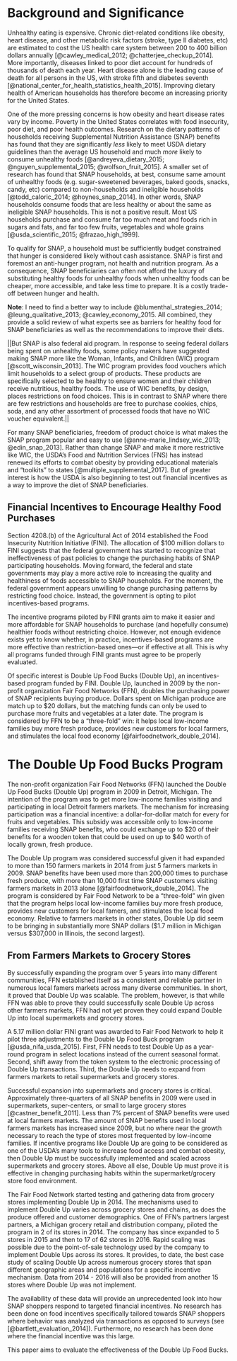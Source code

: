# Background and Significance

Unhealthy eating is expensive. Chronic diet-related conditions like obesity, heart disease, and other metabolic risk factors (stroke, type II diabetes, etc) are estimated to cost the US health care system between 200 to 400 billion dollars annually [@cawley_medical_2012; @chatterjee_checkup_2014]. More importantly, diseases linked to poor diet account for hundreds of thousands of death each year. Heart disease alone is the leading cause of death for all persons in the US, with stroke fifth and diabetes seventh [@national_center_for_health_statistics_health_2015]. Improving dietary health of American households has therefore become an increasing priority for the United States. 

One of the more pressing concerns is how obesity and heart disease rates vary by income. Poverty in the United States correlates with food insecurity, poor diet, and poor health outcomes. Research on the dietary patterns of households receiving Supplemental Nutrition Assistance (SNAP) benefits has found that they are significantly *less* likely to meet USDA dietary guidelines than the average US household and much *more* likely to consume unhealthy foods [@andreyeva_dietary_2015; @nguyen_supplemental_2015; @wolfson_fruit_2015]. A smaller set of research has found that SNAP households, at best, consume same amount of unhealthy foods (e.g. sugar-sweetened beverages, baked goods, snacks, candy, etc) compared to non-households and ineligible households [@todd_caloric_2014; @hoynes_snap_2014]. In other words, SNAP households consume foods that are less healthy or about the same as ineligible SNAP households. This is not a positive result. Most US households purchase and consume far too much meat and foods rich in sugars and fats, and far too few fruits, vegetables and whole grains [@usda_scientific_2015; @frazao_high_1999]. 

To qualify for SNAP, a household must be sufficiently budget constrained that hunger is considered likely without cash assistance. SNAP is first and foremost an anti-hunger program, not health and nutrition program. As a consequence, SNAP beneficiaries can often not afford the luxury of substituting healthy foods for unhealthy foods when unhealthy foods can be cheaper, more accessible, and take less time to prepare. It is a costly trade-off between hunger and health. 

**Note**: I need to find a better way to include @blumenthal_strategies_2014; @leung_qualitative_2013; @cawley_economy_2015. All combined, they provide a solid review of what experts see as barriers for healthy food for SNAP beneficiaries as well as the recommendations to improve their diets.

||But SNAP is also federal aid program. In response to seeing federal dollars being spent on unhealthy foods, some policy makers have suggested making SNAP more like the Woman, Infants, and Children (WIC) program [@scott_wisconsin_2013]. The WIC program provides food vouchers which limit households to a select group of products. These products are specifically selected to be healthy to ensure women and their children receive nutritious, healthy foods. The use of WIC benefits, by design, places restrictions on food choices. This is in contrast to SNAP where there are few restrictions and households are free to purchase cookies, chips, soda, and any other assortment of processed foods that have no WIC voucher equivalent.||

For many SNAP beneficiaries, freedom of product choice is what makes the SNAP program popular and easy to use [@anne-marie_lindsey_wic_2013; @edin_snap_2013]. Rather than change SNAP and make it more restrictive like WIC, the USDA's Food and Nutrition Services (FNS) has instead renewed its efforts to combat obesity by providing educational materials and "toolkits" to states [@multiple_supplemental_2017]. But of greater interest is how the USDA is also beginning to test out financial incentives as a way to improve the diet of SNAP beneficiaries.

## Financial Incentives to Encourage Healthy Food Purchases

Section 4208.(b) of the Agricultural Act of 2014 established the Food Insecurity Nutrition Initiative (FINI). The allocation of $100 million dollars to FINI suggests that the federal government has started to recognize that ineffectiveness of past policies to change the purchasing habits of SNAP participating households. Moving forward, the federal and state governments may play a more active role to increasing the quality and healthiness of foods accessible to SNAP households. For the moment, the federal government appears unwilling to change purchasing patterns by restricting food choice. Instead, the government is opting to pilot incentives-based programs.

The incentive programs piloted by FINI grants aim to make it easier and more affordable for SNAP households to purchase (and hopefully consume) healthier foods without restricting choice.  However, not enough evidence exists yet to know whether, in practice, incentives-based programs are more effective than restriction-based ones---or if effective at all. This is why all programs funded through FINI grants must agree to be properly evaluated. 

Of specific interest is Double Up Food Bucks (Double Up), an incentives-based program funded by FINI. Double Up, launched in 2009 by the non-profit organization Fair Food Networks (FFN), doubles the purchasing power of SNAP recipients buying produce. Dollars spent on Michigan produce are match up to $20 dollars, but the matching funds can only be used to purchase more fruits and vegetables at a later date. The program is considered by FFN to be a "three-fold" win: it helps local low-income families buy more fresh produce, provides new customers for local farmers, and stimulates the local food economy [@fairfoodnetwork_double_2014].


# The Double Up Food Bucks Program

The non-profit organization Fair Food Networks (FFN) launched the Double Up Food Bucks (Double Up) program in 2009 in Detroit, Michigan. The intention of the program was to get more low-income families visiting and participating in local Detroit farmers markets. The mechanism for increasing participation was a financial incentive: a dollar-for-dollar match for every for fruits and vegetables. This subsidy was accessible only to low-income families receiving SNAP benefits, who could exchange up to $20 of their benefits for a wooden token that could be used on up to $40 worth of locally grown, fresh produce. 

The Double Up program was considered successful given it had expanded to more than 150 farmers markets in 2014 from just 5 farmers markets in 2009. SNAP benefits have been used more than 200,000 times to purchase fresh produce, with more than 10,000 first time SNAP customers visiting farmers markets in 2013 alone [@fairfoodnetwork_double_2014]. The program is considered by Fair Food Network to be a "three-fold" win given that the program helps local low-income families buy more fresh produce, provides new customers for local famers, and stimulates the local food economy. Relative to farmers markets in other states, Double Up did seem to be bringing in substantially more SNAP dollars ($1.7 million in Michigan versus $307,000 in Illinois, the second largest). 

## From Farmers Markets to Grocery Stores

By successfully expanding the program over 5 years into many different communities, FFN established itself as a consistent and reliable partner in numerous local famers markets across many diverse communities. In short, it proved that Double Up was scalable. The problem, however, is that while FFN was able to prove they could successfully scale Double Up across other farmers markets, FFN had not yet proven they could expand Double Up into local supermarkets and grocery stores.

A 5.17 million dollar FINI grant was awarded to Fair Food Network to help it pilot three adjustments to the Double Up Food Buck program [@usda_nifa_usda_2015]. First, FFN needs to test Double Up as a year-round program in select locations instead of the current seasonal format. Second, shift away from the token system to the electronic processing of Double Up transactions. Third, the Double Up needs to expand from farmers markets to retail supermarkets and grocery stores. 

Successful expansion into supermarkets and grocery stores is critical. Approximately three-quarters of all SNAP benefits in 2009 were used in supermarkets, super-centers, or small to large grocery stores [@castner_benefit_2011]. Less than 7% percent of SNAP benefits were used at local farmers markets. The amount of SNAP benefits used in local farmers markets has increased since 2009, but no where near the growth necessary to reach the type of stores most frequented by low-income families. If incentive programs like Double Up are going to be considered as one of the USDA's many tools to increase food access and combat obesity, then Double Up must be successfully implemented and scaled across supermarkets and grocery stores. Above all else, Double Up must prove it is effective in changing purchasing habits within the supermarket/grocery store food environment.

The Fair Food Network started testing and gathering data from grocery stores implementing Double Up in 2014. The mechanisms used to implement Double Up varies across grocery stores and chains, as does the produce offered and customer demographics. One of FFN's partners largest partners, a Michigan grocery retail and distribution company, piloted the program in 2 of its stores in 2014. The company has since expanded to 5 stores in 2015 and then to 17 of 62 stores in 2016. Rapid scaling was possible due to the point-of-sale technology used by the company to implement Double Ups across its stores. It provides, to date, the best case study of scaling Double Up across numerous grocery stores that span different geographic areas and populations for a specific incentive mechanism. Data from 2014 - 2016 will also be provided from another 15 stores where Double Up was not implement.

The availability of these data will provide an unprecedented look into how SNAP shoppers respond to targeted financial incentives. No research has been done on food incentives specifically tailored towards SNAP shoppers where behavior was analyzed via transactions as opposed to surveys (see [@bartlett_evaluation_2014]). Furthermore, no research has been done where the financial incentive was this large.

This paper aims to evaluate the effectiveness of the Double Up Food Bucks.

